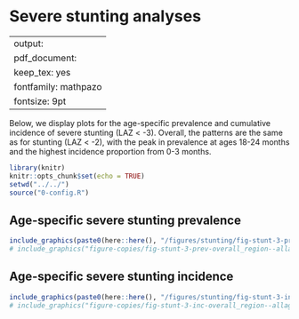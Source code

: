 # Severe stunting analyses {#severe-stunting}

---
output:
  pdf_document:
    keep_tex: yes
fontfamily: mathpazo
fontsize: 9pt
---

\raggedright

Below, we display plots for the age-specific prevalence and cumulative incidence of severe stunting (LAZ < -3). Overall, the patterns are the same as for stunting (LAZ < -2), with the peak in prevalence at ages 18-24 months and the highest incidence proportion from 0-3 months. 

```r
library(knitr)
knitr::opts_chunk$set(echo = TRUE)
setwd("../../")
source("0-config.R")
```


## Age-specific severe stunting prevalence
```r
include_graphics(paste0(here::here(), "/figures/stunting/fig-stunt-3-prev-overall_region--allage-primary.png"))
# include_graphics("figure-copies/fig-stunt-3-prev-overall_region--allage-primary.png")
```


## Age-specific severe stunting incidence
```r
include_graphics(paste0(here::here(), "/figures/stunting/fig-stunt-3-inc-overall_region--allage-primary.png"))
# include_graphics("figure-copies/fig-stunt-3-inc-overall_region--allage-primary.png")
```
